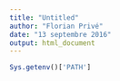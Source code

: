 ```yaml
---
title: "Untitled"
author: "Florian Privé"
date: "13 septembre 2016"
output: html_document
---
```


```r
Sys.getenv()['PATH']
```

